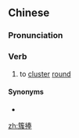 ==Chinese==
{{zh-forms}}

===Pronunciation===
{{zh-pron
|m=cùpěng
|cat=v
}}

===Verb===
{{zh-verb}}

# {{lb|zh|literary}} to [[cluster]] [[round]]

====Synonyms====
* {{zh-l|簇擁}}

[[zh:簇捧]]